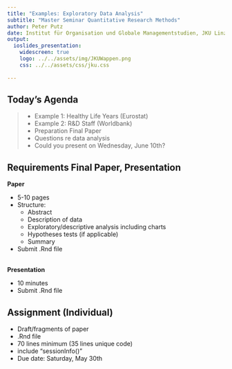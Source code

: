 ```yaml
---
title: "Examples: Exploratory Data Analysis"
subtitle: "Master Seminar Quantitative Research Methods"
author: Peter Putz
date: Institut für Organisation und Globale Managementstudien, JKU Linz
output: 
  ioslides_presentation:
    widescreen: true
    logo: ../../assets/img/JKUWappen.png
    css: ../../assets/css/jku.css
    
---
```



## Today's Agenda


>- Example 1: Healthy Life Years (Eurostat)
>- Example 2: R&D Staff (Worldbank)
>- Preparation Final Paper
     - Questions re data analysis
     - Could you present on Wednesday, June 10th?


## Requirements Final Paper, Presentation {.smaller}

**Paper**

- 5-10 pages
- Structure: 
    - Abstract
    - Description of data
    - Exploratory/descriptive analysis including charts
    - Hypotheses tests (if applicable)
    - Summary
- Submit .Rnd file

\
**Presentation**

- 10 minutes
- Submit .Rnd file


## Assignment (Individual)

- Draft/fragments of paper
- .Rnd file
- 70 lines minimum (35 lines unique code)
- include "sessionInfo()"
- Due date: Saturday, May 30th